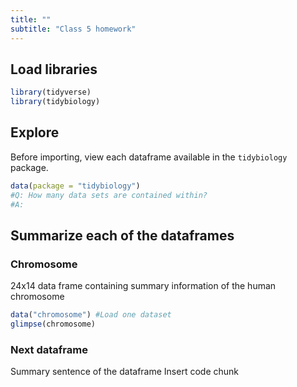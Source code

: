 ```yaml
---
title: ""
subtitle: "Class 5 homework"
---
```

## Load libraries
```r
library(tidyverse)
library(tidybiology)
```

## Explore
Before importing, view each dataframe available in the `tidybiology` package. 
```r
data(package = "tidybiology")
#Q: How many data sets are contained within?
#A: 
```

## Summarize each of the dataframes

### Chromosome  
24x14 data frame containing summary information of the human chromosome  
```r
data("chromosome") #Load one dataset
glimpse(chromosome)
```


### Next dataframe
Summary sentence of the dataframe
Insert code chunk
